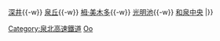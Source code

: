 {{鐵道路線
| 模板名稱 = 泉北高速鐵道線
| 名稱 = [[File:Semboku-logo.svg|25px|泉北高速鐵道|link=泉北高速鐵道]] <small>[[泉北高速鐵道]]</small> [[泉北高速鐵道線]]
| 代表色 = #007fff
| 背景顏色 = #FFFFFF
| 車站列表 = （[[Template:南海高野線|堺東、難波方向]] ←）[[中百舌鳥站|中百舌鳥]]{{-w}} [[深井站|深井]]{{-w}} [[泉丘站 (日本)|泉丘]]{{-w}} [[栂·美木多站|栂·美木多]]{{-w}} [[光明池站|光明池]]{{-w}} [[和泉中央站|和泉中央]]
|}}<noinclude>
[[Category:泉北高速鐵道]]
[[Category:日本鐵路路線模板|Oo]]
</noinclude>